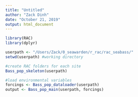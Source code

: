```yaml
---
title: "Untitled"
author: "Zack Dinh"
date: "October 21, 2019"
output: html_document
---
```


```r
library(RAC)
library(dplyr)

userpath <- "/Users/Zack/0_seawarden/r_rac/rac_seabass/"
setwd(userpath) #working directory
```

```r
#create RAC folders for each site
Bass_pop_skeleton(userpath)
```

```r
#load environmental variables
forcings <- Bass_pop_dataloader(userpath) 
output <- Bass_pop_main(userpath, forcings)
```
